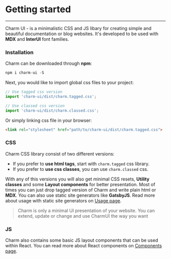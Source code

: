 # Getting started

---
Charm UI - is a minimalistic CSS and JS libary for creating simple and beautiful documentation or blog websites. It's developed to be used with **MDX** and **InterUI** font families.

### Installation
Charm can be downloaded through **npm**:

```js
npm i charm-ui -S
```

Next, you would like to import global css files to your project:

```js
// Use tagged css version
import 'charm-ui/dist/charm.tagged.css';

// Use classed css version
import 'charm-ui/dist/charm.classed.css';
```

Or simply linking css file in your browser:

```html
<link rel="stylesheet" href="path/to/charm-ui/dist/charm.tagged.css">
```

### CSS
Charm CSS library consist of two different versions:

* If you prefer to **use html tags**, start with `charm.tagged` css library.
* If you prefer to **use css classes**, you can use `charm.classed` css.

With any of this versions you will also get minimal CSS resets, **Utility classes** and some **Layout components** for better presentation. Most of times you can just drop tagged version of Charm and write plain html or **MDX**. You can also use static site generators like **GatsbyJS**. Read more about usage with static site generators on [Usage page](/usage/ "Usage").

> Charm is only a minimal UI presentation of your website. You can extend, update or change and use CharmUI the way you want

### JS
Charm also contains some basic JS layout components that can be used within React. You can read more about React components on [Components page](/components/ "Components").
